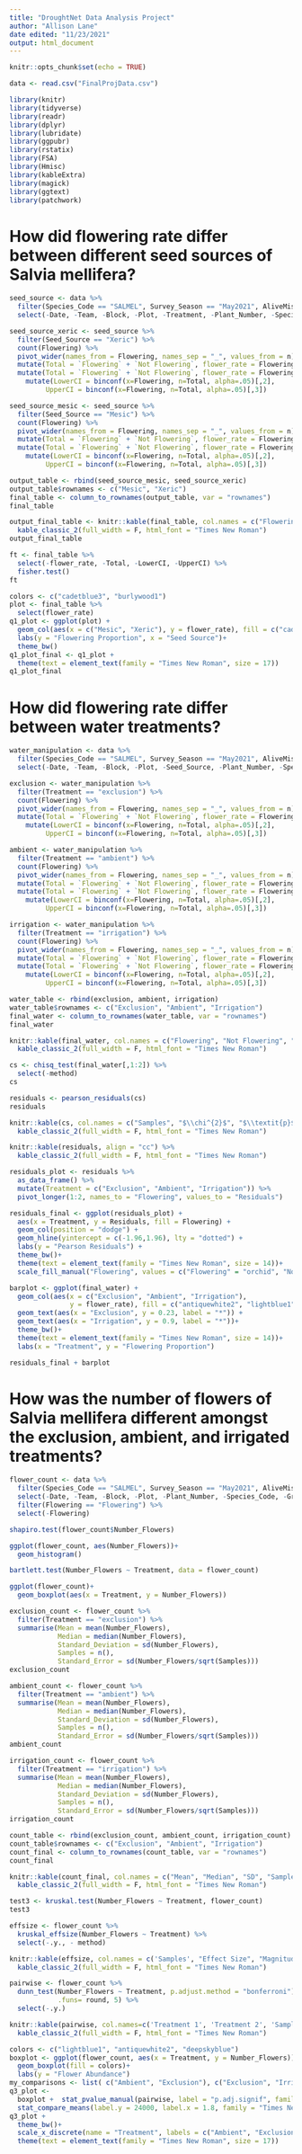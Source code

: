 ```yaml
---
title: "DroughtNet Data Analysis Project"
author: "Allison Lane"
date edited: "11/23/2021"
output: html_document
---
```


```r
knitr::opts_chunk$set(echo = TRUE)
```

```r
data <- read.csv("FinalProjData.csv")
```

```r
library(knitr)
library(tidyverse)
library(readr)
library(dplyr)
library(lubridate)
library(ggpubr)
library(rstatix)
library(FSA)
library(Hmisc)
library(kableExtra)
library(magick)
library(ggtext)
library(patchwork)
```
# How did flowering rate differ between different seed sources of Salvia mellifera?

```r
seed_source <- data %>%
  filter(Species_Code == "SALMEL", Survey_Season == "May2021", AliveMissingDead == "A") %>% 
  select(-Date, -Team, -Block, -Plot, -Treatment, -Plant_Number, -Species_Code, -Group_Number, -Height_cm, -Width_cm, -Notes, -AliveMissingDead, -Number_Flowers, -DripRow, -BufferZone, -Survey_Season, -PositionID, -Veg_State, -Replaced)
```

```r
seed_source_xeric <- seed_source %>% 
  filter(Seed_Source == "Xeric") %>% 
  count(Flowering) %>% 
  pivot_wider(names_from = Flowering, names_sep = "_", values_from = n) %>%
  mutate(Total = `Flowering` + `Not Flowering`, flower_rate = Flowering/Total) %>% 
  mutate(Total = `Flowering` + `Not Flowering`, flower_rate = Flowering/Total) %>% 
    mutate(LowerCI = binconf(x=Flowering, n=Total, alpha=.05)[,2],
         UpperCI = binconf(x=Flowering, n=Total, alpha=.05)[,3])

seed_source_mesic <- seed_source %>% 
  filter(Seed_Source == "Mesic") %>% 
  count(Flowering) %>% 
  pivot_wider(names_from = Flowering, names_sep = "_", values_from = n) %>%
  mutate(Total = `Flowering` + `Not Flowering`, flower_rate = Flowering/Total) %>% 
  mutate(Total = `Flowering` + `Not Flowering`, flower_rate = Flowering/Total) %>% 
    mutate(LowerCI = binconf(x=Flowering, n=Total, alpha=.05)[,2],
         UpperCI = binconf(x=Flowering, n=Total, alpha=.05)[,3])

output_table <- rbind(seed_source_mesic, seed_source_xeric)
output_table$rownames <- c("Mesic", "Xeric")
final_table <- column_to_rownames(output_table, var = "rownames")
final_table

output_final_table <- knitr::kable(final_table, col.names = c("Flowering", "Not Flowering", "Total", "Flowering Proportion", "Lower CI", "Upper CI"), align = "cccccc") %>% 
  kable_classic_2(full_width = F, html_font = "Times New Roman")
output_final_table
```

```r
ft <- final_table %>% 
  select(-flower_rate, -Total, -LowerCI, -UpperCI) %>% 
  fisher.test()
ft
```

```r
colors <- c("cadetblue3", "burlywood1")
plot <- final_table %>% 
  select(flower_rate)
q1_plot <- ggplot(plot) +
  geom_col(aes(x = c("Mesic", "Xeric"), y = flower_rate), fill = c("cadetblue3", "burlywood1"))+
  labs(y = "Flowering Proportion", x = "Seed Source")+
  theme_bw()
q1_plot_final <- q1_plot +
  theme(text = element_text(family = "Times New Roman", size = 17))
q1_plot_final
```

# How did flowering rate differ between water treatments? 

```r
water_manipulation <- data %>%
  filter(Species_Code == "SALMEL", Survey_Season == "May2021", AliveMissingDead == "A") %>% 
  select(-Date, -Team, -Block, -Plot, -Seed_Source, -Plant_Number, -Species_Code, -Group_Number, -Height_cm, -Width_cm, -Notes, -AliveMissingDead, -Number_Flowers, -DripRow, -BufferZone, -Survey_Season, -PositionID, -Veg_State, -Replaced)
```

```r
exclusion <- water_manipulation %>% 
  filter(Treatment == "exclusion") %>% 
  count(Flowering) %>% 
  pivot_wider(names_from = Flowering, names_sep = "_", values_from = n) %>%
  mutate(Total = `Flowering` + `Not Flowering`, flower_rate = Flowering/Total) %>% 
    mutate(LowerCI = binconf(x=Flowering, n=Total, alpha=.05)[,2],
         UpperCI = binconf(x=Flowering, n=Total, alpha=.05)[,3])

ambient <- water_manipulation %>% 
  filter(Treatment == "ambient") %>% 
  count(Flowering) %>% 
  pivot_wider(names_from = Flowering, names_sep = "_", values_from = n) %>%
  mutate(Total = `Flowering` + `Not Flowering`, flower_rate = Flowering/Total) %>% 
  mutate(Total = `Flowering` + `Not Flowering`, flower_rate = Flowering/Total) %>% 
    mutate(LowerCI = binconf(x=Flowering, n=Total, alpha=.05)[,2],
         UpperCI = binconf(x=Flowering, n=Total, alpha=.05)[,3])

irrigation <- water_manipulation %>% 
  filter(Treatment == "irrigation") %>% 
  count(Flowering) %>% 
  pivot_wider(names_from = Flowering, names_sep = "_", values_from = n) %>%
  mutate(Total = `Flowering` + `Not Flowering`, flower_rate = Flowering/Total) %>% 
  mutate(Total = `Flowering` + `Not Flowering`, flower_rate = Flowering/Total) %>% 
    mutate(LowerCI = binconf(x=Flowering, n=Total, alpha=.05)[,2],
         UpperCI = binconf(x=Flowering, n=Total, alpha=.05)[,3])

water_table <- rbind(exclusion, ambient, irrigation)
water_table$rownames <- c("Exclusion", "Ambient", "Irrigation")
final_water <- column_to_rownames(water_table, var = "rownames")
final_water

knitr::kable(final_water, col.names = c("Flowering", "Not Flowering", "Total", "Flowering Proportion", "Lower CI", "Upper CI"), align = "cccccc") %>% 
  kable_classic_2(full_width = F, html_font = "Times New Roman")
```

```r
cs <- chisq_test(final_water[,1:2]) %>% 
  select(-method)
cs

residuals <- pearson_residuals(cs)
residuals

knitr::kable(cs, col.names = c("Samples", "$\\chi^{2}$", "$\\textit{p}$", "$\\textit{df}$", "$\\textit{p}$-significance"), align = "ccccc", digits = 32) %>%
  kable_classic_2(full_width = F, html_font = "Times New Roman")

knitr::kable(residuals, align = "cc") %>% 
  kable_classic_2(full_width = F, html_font = "Times New Roman")
```

```r
residuals_plot <- residuals %>% 
  as_data_frame() %>% 
  mutate(Treatment = c("Exclusion", "Ambient", "Irrigation")) %>% 
  pivot_longer(1:2, names_to = "Flowering", values_to = "Residuals") 

residuals_final <- ggplot(residuals_plot) + 
  aes(x = Treatment, y = Residuals, fill = Flowering) + 
  geom_col(position = "dodge") + 
  geom_hline(yintercept = c(-1.96,1.96), lty = "dotted") + 
  labs(y = "Pearson Residuals") +
  theme_bw()+
  theme(text = element_text(family = "Times New Roman", size = 14))+
  scale_fill_manual("Flowering", values = c("Flowering" = "orchid", "Not Flowering" = "lavenderblush2"))

barplot <- ggplot(final_water) +
  geom_col(aes(x = c("Exclusion", "Ambient", "Irrigation"), 
               y = flower_rate), fill = c("antiquewhite2", "lightblue1", "deepskyblue")) +
  geom_text(aes(x = "Exclusion", y = 0.23, label = "*")) +
  geom_text(aes(x = "Irrigation", y = 0.9, label = "*"))+
  theme_bw()+
  theme(text = element_text(family = "Times New Roman", size = 14))+
  labs(x = "Treatment", y = "Flowering Proportion")

residuals_final + barplot
```

# How was the number of flowers of Salvia mellifera different amongst the exclusion, ambient, and irrigated treatments?

```r
flower_count <- data %>%
  filter(Species_Code == "SALMEL", Survey_Season == "May2021", AliveMissingDead == "A") %>% 
  select(-Date, -Team, -Block, -Plot, -Plant_Number, -Species_Code, -Group_Number, -Height_cm, -Width_cm, -Notes, -AliveMissingDead, -DripRow, -BufferZone, -Survey_Season, -PositionID, -Veg_State, -Replaced, -Seed_Source) %>% 
  filter(Flowering == "Flowering") %>% 
  select(-Flowering)
```

```r
shapiro.test(flower_count$Number_Flowers)

ggplot(flower_count, aes(Number_Flowers))+
  geom_histogram()

bartlett.test(Number_Flowers ~ Treatment, data = flower_count)

ggplot(flower_count)+
  geom_boxplot(aes(x = Treatment, y = Number_Flowers))
```

```r
exclusion_count <- flower_count %>% 
  filter(Treatment == "exclusion") %>% 
  summarise(Mean = mean(Number_Flowers), 
            Median = median(Number_Flowers), 
            Standard_Deviation = sd(Number_Flowers), 
            Samples = n(), 
            Standard_Error = sd(Number_Flowers/sqrt(Samples)))
exclusion_count

ambient_count <- flower_count %>% 
  filter(Treatment == "ambient") %>% 
  summarise(Mean = mean(Number_Flowers), 
            Median = median(Number_Flowers), 
            Standard_Deviation = sd(Number_Flowers), 
            Samples = n(), 
            Standard_Error = sd(Number_Flowers/sqrt(Samples)))
ambient_count

irrigation_count <- flower_count %>% 
  filter(Treatment == "irrigation") %>% 
  summarise(Mean = mean(Number_Flowers), 
            Median = median(Number_Flowers), 
            Standard_Deviation = sd(Number_Flowers), 
            Samples = n(), 
            Standard_Error = sd(Number_Flowers/sqrt(Samples)))
irrigation_count

count_table <- rbind(exclusion_count, ambient_count, irrigation_count)
count_table$rownames <- c("Exclusion", "Ambient", "Irrigation")
count_final <- column_to_rownames(count_table, var = "rownames")
count_final

knitr::kable(count_final, col.names = c("Mean", "Median", "SD", "Samples", "SE"), align = "ccccc") %>% 
  kable_classic_2(full_width = F, html_font = "Times New Roman")
```

```r
test3 <- kruskal.test(Number_Flowers ~ Treatment, flower_count)
test3

effsize <- flower_count %>% 
  kruskal_effsize(Number_Flowers ~ Treatment) %>% 
  select(-.y., - method)

knitr::kable(effsize, col.names = c('Samples', "Effect Size", "Magnitude"), align = "c") %>% 
  kable_classic_2(full_width = F, html_font = "Times New Roman")

pairwise <- flower_count %>% 
  dunn_test(Number_Flowers ~ Treatment, p.adjust.method = "bonferroni") %>%  mutate_at(vars(p.adj),
            .funs= round, 5) %>% 
  select(-.y.)

knitr::kable(pairwise, col.names=c('Treatment 1', 'Treatment 2', 'Samples 1', 'Samples 2', '$\\textit{H}$', '$\\textit{p}$', '$\\textit{p}$-adjusted', 'Significance' ), align = "c") %>% 
  kable_classic_2(full_width = F, html_font = "Times New Roman")
```

```r
colors <- c("lightblue1", "antiquewhite2", "deepskyblue")
boxplot <- ggplot(flower_count, aes(x = Treatment, y = Number_Flowers))+
  geom_boxplot(fill = colors)+
  labs(y = "Flower Abundance")
my_comparisons <- list( c("Ambient", "Exclusion"), c("Exclusion", "Irrigation"), c("Ambient", "Irrigation") )
q3_plot <- 
  boxplot +  stat_pvalue_manual(pairwise, label = "p.adj.signif", family = "Times New Roman", y.position = c(10000, 18000, 22000)) +
  stat_compare_means(label.y = 24000, label.x = 1.8, family = "Times New Roman")
q3_plot + 
  theme_bw()+
  scale_x_discrete(name = "Treatment", labels = c("Ambient", "Exclusion", "Irrigation"))+
  theme(text = element_text(family = "Times New Roman", size = 17))
```

